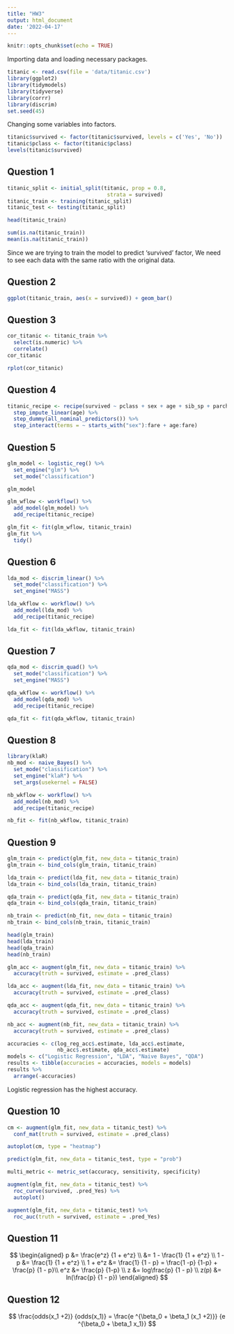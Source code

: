 ```yaml
---
title: "HW3"
output: html_document
date: '2022-04-17'
---
```


```r
knitr::opts_chunk$set(echo = TRUE)
```

Importing data and loading necessary packages.
```r
titanic <- read.csv(file = 'data/titanic.csv')
library(ggplot2)
library(tidymodels)
library(tidyverse)
library(corrr)
library(discrim)
set.seed(45)
```

Changing some variables into factors.
```r
titanic$survived <- factor(titanic$survived, levels = c('Yes', 'No'))
titanic$pclass <- factor(titanic$pclass)
levels(titanic$survived)
```


## Question 1

```r
titanic_split <- initial_split(titanic, prop = 0.8,
                                strata = survived)
titanic_train <- training(titanic_split)
titanic_test <- testing(titanic_split)
```

```r
head(titanic_train)
```

```r
sum(is.na(titanic_train))
mean(is.na(titanic_train))
```


Since we are trying to train the model to predict 'survived' factor, We need to see each data with the same ratio with the original data.

## Question 2

```r
ggplot(titanic_train, aes(x = survived)) + geom_bar()
```


## Question 3
```r
cor_titanic <- titanic_train %>%
  select(is.numeric) %>%
  correlate()
cor_titanic
```

```r
rplot(cor_titanic)
```



## Question 4

```r
titanic_recipe <- recipe(survived ~ pclass + sex + age + sib_sp + parch + fare , data = titanic_train) %>%
  step_impute_linear(age) %>%
  step_dummy(all_nominal_predictors()) %>%
  step_interact(terms = ~ starts_with("sex"):fare + age:fare)
```


## Question 5

```r
glm_model <- logistic_reg() %>% 
  set_engine("glm") %>%
  set_mode("classification")

glm_model
```

```r
glm_wflow <- workflow() %>% 
  add_model(glm_model) %>% 
  add_recipe(titanic_recipe)

glm_fit <- fit(glm_wflow, titanic_train)
glm_fit %>%
  tidy()
```


## Question 6

```r
lda_mod <- discrim_linear() %>% 
  set_mode("classification") %>% 
  set_engine("MASS")

lda_wkflow <- workflow() %>% 
  add_model(lda_mod) %>% 
  add_recipe(titanic_recipe)

lda_fit <- fit(lda_wkflow, titanic_train)
```


## Question 7

```r
qda_mod <- discrim_quad() %>% 
  set_mode("classification") %>% 
  set_engine("MASS")

qda_wkflow <- workflow() %>% 
  add_model(qda_mod) %>% 
  add_recipe(titanic_recipe)

qda_fit <- fit(qda_wkflow, titanic_train)
```


## Question 8

```r
library(klaR)
nb_mod <- naive_Bayes() %>% 
  set_mode("classification") %>% 
  set_engine("klaR") %>% 
  set_args(usekernel = FALSE) 

nb_wkflow <- workflow() %>% 
  add_model(nb_mod) %>% 
  add_recipe(titanic_recipe)

nb_fit <- fit(nb_wkflow, titanic_train)
```


## Question 9

```r
glm_train <- predict(glm_fit, new_data = titanic_train)
glm_train <- bind_cols(glm_train, titanic_train)

lda_train <- predict(lda_fit, new_data = titanic_train)
lda_train <- bind_cols(lda_train, titanic_train)

qda_train <- predict(qda_fit, new_data = titanic_train)
qda_train <- bind_cols(qda_train, titanic_train)

nb_train <- predict(nb_fit, new_data = titanic_train)
nb_train <- bind_cols(nb_train, titanic_train)

head(glm_train)
head(lda_train)
head(qda_train)
head(nb_train)
```


```r
glm_acc <- augment(glm_fit, new_data = titanic_train) %>%
  accuracy(truth = survived, estimate = .pred_class)

lda_acc <- augment(lda_fit, new_data = titanic_train) %>%
  accuracy(truth = survived, estimate = .pred_class)

qda_acc <- augment(qda_fit, new_data = titanic_train) %>%
  accuracy(truth = survived, estimate = .pred_class)

nb_acc <- augment(nb_fit, new_data = titanic_train) %>%
  accuracy(truth = survived, estimate = .pred_class)

accuracies <- c(log_reg_acc$.estimate, lda_acc$.estimate, 
                nb_acc$.estimate, qda_acc$.estimate)
models <- c("Logistic Regression", "LDA", "Naive Bayes", "QDA")
results <- tibble(accuracies = accuracies, models = models)
results %>% 
  arrange(-accuracies)
```
Logistic regression has the highest accuracy.


## Question 10

```r
cm <- augment(glm_fit, new_data = titanic_test) %>%
  conf_mat(truth = survived, estimate = .pred_class) 
```

```r
autoplot(cm, type = "heatmap")
```


```r
predict(glm_fit, new_data = titanic_test, type = "prob")

multi_metric <- metric_set(accuracy, sensitivity, specificity)

augment(glm_fit, new_data = titanic_test) %>%
  roc_curve(survived, .pred_Yes) %>%
  autoplot()
```


```r
augment(glm_fit, new_data = titanic_test) %>%
  roc_auc(truth = survived, estimate = .pred_Yes)
```


## Question 11
$$
\begin{aligned}
p &= \frac{e^z} {1 + e^z} \\
&= 1 - \frac{1} {1 + e^z} \\
1 - p &= \frac{1} {1 + e^z} \\
1 + e^z &= \frac{1} {1 - p}  = \frac{1 -p} {1-p} + \frac{p} {1 - p}\\
e^z &= \frac{p} {1-p} \\
z &= log\frac{p} {1 - p} \\
z(p) &= ln(\frac{p} {1 - p})
\end{aligned}
$$


## Question 12

$$
\frac{odds(x_1 +2)} {odds(x_1)} = \frac{e ^{\beta_0 + \beta_1 (x_1 +2)}} {e ^{\beta_0 + \beta_1 x_1}}
$$


